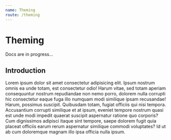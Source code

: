 ```yaml
---
name: Theming
route: /theming
---
```



# Theming

Docs are in progress...

## Introduction

Lorem ipsum dolor sit amet consectetur adipisicing elit. Ipsum nostrum omnis ea unde totam, est
consectetur odio! Harum vitae, sed totam aperiam consequuntur nostrum repudiandae non nemo porro,
dolorem nulla corrupti hic consectetur eaque fuga illo numquam modi similique ipsam recusandae! Harum,
possimus suscipit. Quibusdam totam, fugiat officiis qui nisi tempora. Accusantium corrupti similique
et at ipsum, eveniet tempore nostrum quasi est unde modi impedit quaerat suscipit aspernatur ratione
quo corporis? Cum dignissimos adipisci itaque sint tempore, saepe dolorem fugit quia placeat officiis
earum rerum aspernatur similique commodi voluptates? Id ut ab cum doloremque magnam illo ipsa officia nulla ipsum.
